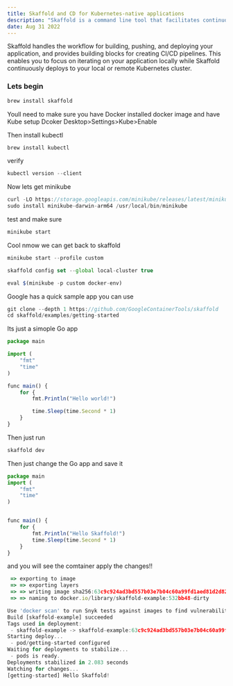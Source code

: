 ```yaml
---
title: Skaffold and CD for Kubernetes-native applications
description: "Skaffold is a command line tool that facilitates continuous development for Kubernetes-native applications."
date: Aug 31 2022
---
```


Skaffold handles the workflow for building, pushing, and deploying your application, and provides building blocks for creating CI/CD pipelines. This enables you to focus on iterating on your application locally while Skaffold continuously deploys to your local or remote Kubernetes cluster.

### Lets begin

```js
brew install skaffold 
```

Youll need to make sure you have Docker installed
docker image
and have Kube setup Dcoker Desktop>Settings>Kube>Enable 

Then install kubectl
```js
brew install kubectl
```
verify 
```js
kubectl version --client
```

Now lets get minikube

```js
curl -LO https://storage.googleapis.com/minikube/releases/latest/minikube-darwin-arm64
sudo install minikube-darwin-arm64 /usr/local/bin/minikube
```
test and make sure
```js
minikube start
```

Cool nmow we can get back to skaffold

```js
minikube start --profile custom
```
```js
skaffold config set --global local-cluster true
```

```js
eval $(minikube -p custom docker-env)
```

Google has a quick sample app you can use 
```js
git clone --depth 1 https://github.com/GoogleContainerTools/skaffold
cd skaffold/examples/getting-started
```


Its just a simople Go app
```js
package main

import (
	"fmt"
	"time"
)

func main() {
	for {
		fmt.Println("Hello world!")

		time.Sleep(time.Second * 1)
	}
}
```
Then just run 

```js
skaffold dev
```

Then just change the Go app and save it
```js
package main
import (
    "fmt"
    "time"
)


func main() {
    for {
        fmt.Println("Hello Skaffold!")
        time.Sleep(time.Second * 1)
    }
}
```

and you will see the comtainer apply the changes!!
```js
 => exporting to image                                                                      0.0s
 => => exporting layers                                                                     0.0s
 => => writing image sha256:63c9c924ad3bd557b03e7b04c60a99fd1aed81d2d82dfa3c134824e65a2758  0.0s
 => => naming to docker.io/library/skaffold-example:532bb48-dirty                           0.0s

Use 'docker scan' to run Snyk tests against images to find vulnerabilities and learn how to fix them
Build [skaffold-example] succeeded
Tags used in deployment:
 - skaffold-example -> skaffold-example:63c9c924ad3bd557b03e7b04c60a99fd1aed81d2d82dfa3c134824e65a275844
Starting deploy...
 - pod/getting-started configured
Waiting for deployments to stabilize...
 - pods is ready.
Deployments stabilized in 2.083 seconds
Watching for changes...
[getting-started] Hello Skaffold!
```







